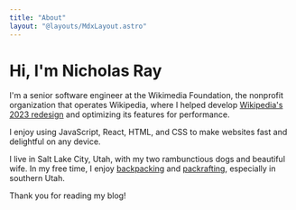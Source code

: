 ```yaml
---
title: "About"
layout: "@layouts/MdxLayout.astro"
---
```



# Hi, I'm Nicholas Ray

I'm a senior software engineer at the Wikimedia Foundation, the nonprofit
organization that operates Wikipedia, where I helped develop
[Wikipedia's 2023 redesign](https://wikimediafoundation.org/wikipedia-desktop/)
and optimizing its features for performance.

I enjoy using JavaScript, React, HTML, and CSS to make websites fast and
delightful on any device.

I live in Salt Lake City, Utah, with my two rambunctious dogs and beautiful
wife. In my free time, I enjoy
[backpacking](<https://en.wikipedia.org/wiki/Backpacking_(hiking)>) and
[packrafting](https://en.wikipedia.org/wiki/Packraft), especially in southern
Utah.

Thank you for reading my blog!

<SocialLinks />

